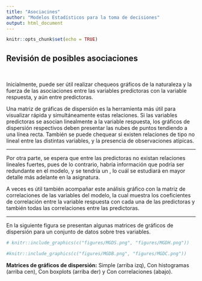 ```yaml
---
title: "Asociacines"
author: "Modelos Estadísticos para la toma de decisiones"
output: html_document
---
```


```r
knitr::opts_chunk$set(echo = TRUE)
```


## Revisión de posibles asociaciones

</br>

Inicialmente, puede ser útil realizar chequeos gráficos de la naturaleza y la fuerza de las asociaciones entre las variables predictoras con la variable respuesta, y aún entre predictoras.

Una matriz de gráficas de dispersión es la herramienta más útil para visualizar rápida y simultáneamente estas relaciones. Si las variables predictoras se asocian linealmente a la variable respuesta, los gráficos de dispersión respectivos deben presentar las nubes de puntos tendiendo a una línea recta. También se puede chequear si existen relaciones de tipo no lineal entre las distintas variables, y la presencia de observaciones atípicas.

---

Por otra parte, se espera que entre las predictoras no existan relaciones lineales fuertes, pues de lo contrario, habría información que podría ser redundante en el modelo, y se tendría un \textit{problema de multicolinealidad}, lo cuál se estudiará en mayor detalle más adelante en la asignatura.

A veces es útil también acompañar este análisis gráfico con la matriz de correlaciones de las variables del modelo, la cual muestra los coeficientes de correlación entre la variable respuesta con cada una de las predictoras y también todas las correlaciones entre las predictoras.

---

En la siguiente figura se presentan algunas matrices de gráficos de dispersión para un conjunto de datos sobre tres variables.
```r
# knitr::include_graphics(c("figures/MGDS.png", "figures/MGDH.png"))

#knitr::include_graphics(c("figures/MGDB.png", "figures/MGDC.png"))
```

**Matrices de gráficos de dispersión:** Simple (arriba izq), Con histogramas (arriba cen), Con boxplots (arriba der) y Con correlaciones (abajo).


